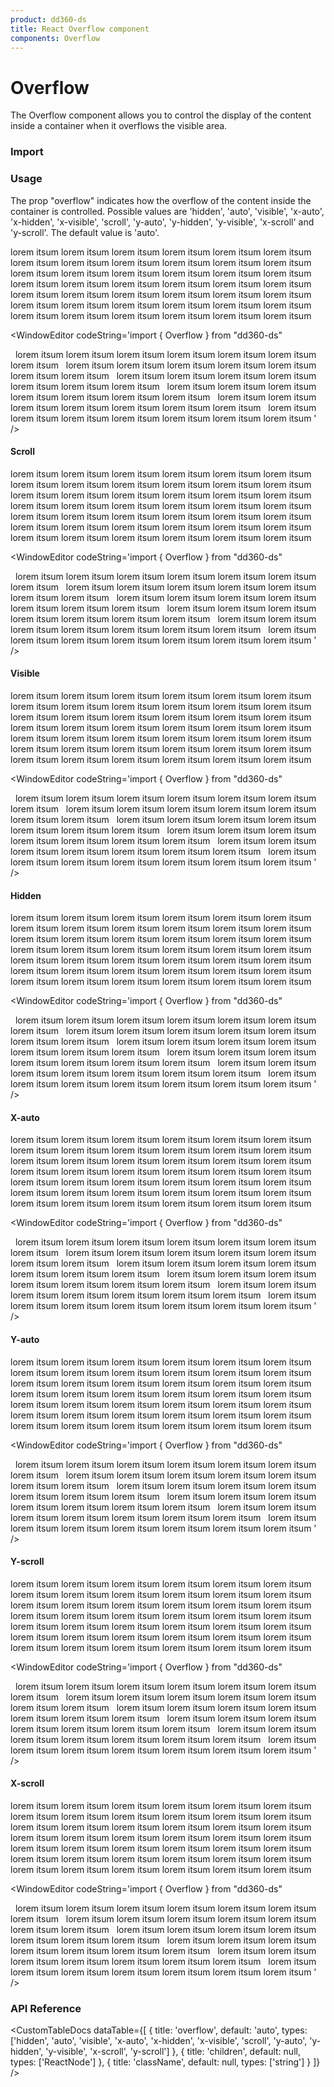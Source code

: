 ```yaml
---
product: dd360-ds
title: React Overflow component
components: Overflow
---
```


# <span name="floating-nav">Overflow</span>

The Overflow component allows you to control the display of the content inside a container when it overflows the visible area.

### <span name="floating-nav">Import</span>

<WindowEditor codeString="import { Overflow } from 'dd360-ds'" />
<WindowEditor codeString="import Overflow from 'dd360-ds/Layout/Overflow'" />

### <span name="floating-nav">Usage</span>

The prop "overflow" indicates how the overflow of the content inside the container is controlled. Possible values are 'hidden', 'auto', 'visible', 'x-auto',
'x-hidden', 'x-visible', 'scroll', 'y-auto', 'y-hidden', 'y-visible', 'x-scroll' and 'y-scroll'. The default value is 'auto'.

<ContainerComponentDoc>
    <Overflow className="h-20">
        lorem itsum lorem itsum lorem itsum lorem itsum lorem itsum lorem itsum lorem itsum lorem itsum lorem itsum lorem itsum lorem itsum lorem itsum lorem
        itsum lorem itsum lorem itsum lorem itsum lorem itsum lorem itsum lorem itsum lorem itsum lorem itsum lorem itsum lorem itsum lorem itsum lorem itsum
        lorem itsum lorem itsum lorem itsum lorem itsum lorem itsum lorem itsum lorem itsum lorem itsum lorem itsum lorem itsum lorem itsum lorem itsum lorem
        itsum lorem itsum lorem itsum lorem itsum lorem itsum
    </Overflow>
</ContainerComponentDoc>

<WindowEditor codeString='import { Overflow } from "dd360-ds"

<Overflow className="h-20">
    &nbsp;&nbsp;lorem itsum lorem itsum lorem itsum lorem itsum lorem itsum lorem itsum lorem itsum &nbsp;&nbsp;lorem itsum lorem itsum lorem itsum lorem itsum
    lorem itsum lorem itsum lorem itsum &nbsp;&nbsp;lorem itsum lorem itsum lorem itsum lorem itsum lorem itsum lorem itsum lorem itsum &nbsp;&nbsp;lorem itsum
    lorem itsum lorem itsum lorem itsum lorem itsum lorem itsum lorem itsum &nbsp;&nbsp;lorem itsum lorem itsum lorem itsum lorem itsum lorem itsum lorem itsum
    lorem itsum &nbsp;&nbsp;lorem itsum lorem itsum lorem itsum lorem itsum lorem itsum lorem itsum lorem itsum
</Overflow>
' />

#### <span name="floating-nav">Scroll</span>

<ContainerComponentDoc>
    <Overflow className="h-20" overflow="scroll">
        lorem itsum lorem itsum lorem itsum lorem itsum lorem itsum lorem itsum lorem itsum lorem itsum lorem itsum lorem itsum lorem itsum lorem itsum lorem
        itsum lorem itsum lorem itsum lorem itsum lorem itsum lorem itsum lorem itsum lorem itsum lorem itsum lorem itsum lorem itsum lorem itsum lorem itsum
        lorem itsum lorem itsum lorem itsum lorem itsum lorem itsum lorem itsum lorem itsum lorem itsum lorem itsum lorem itsum lorem itsum lorem itsum lorem
        itsum lorem itsum lorem itsum lorem itsum lorem itsum
    </Overflow>
</ContainerComponentDoc>

<WindowEditor codeString='import { Overflow } from "dd360-ds"

<Overflow className="h-20" overflow="scroll">
    &nbsp;&nbsp;lorem itsum lorem itsum lorem itsum lorem itsum lorem itsum lorem itsum lorem itsum &nbsp;&nbsp;lorem itsum lorem itsum lorem itsum lorem itsum
    lorem itsum lorem itsum lorem itsum &nbsp;&nbsp;lorem itsum lorem itsum lorem itsum lorem itsum lorem itsum lorem itsum lorem itsum &nbsp;&nbsp;lorem itsum
    lorem itsum lorem itsum lorem itsum lorem itsum lorem itsum lorem itsum &nbsp;&nbsp;lorem itsum lorem itsum lorem itsum lorem itsum lorem itsum lorem itsum
    lorem itsum &nbsp;&nbsp;lorem itsum lorem itsum lorem itsum lorem itsum lorem itsum lorem itsum lorem itsum
</Overflow>
' />

#### <span name="floating-nav">Visible</span>

<ContainerComponentDoc>
    <Overflow className="h-20" overflow="visible">
        lorem itsum lorem itsum lorem itsum lorem itsum lorem itsum lorem itsum lorem itsum lorem itsum lorem itsum lorem itsum lorem itsum lorem itsum lorem
        itsum lorem itsum lorem itsum lorem itsum lorem itsum lorem itsum lorem itsum lorem itsum lorem itsum lorem itsum lorem itsum lorem itsum lorem itsum
        lorem itsum lorem itsum lorem itsum lorem itsum lorem itsum lorem itsum lorem itsum lorem itsum lorem itsum lorem itsum lorem itsum lorem itsum lorem
        itsum lorem itsum lorem itsum lorem itsum lorem itsum
    </Overflow>
</ContainerComponentDoc>

<WindowEditor codeString='import { Overflow } from "dd360-ds"

<Overflow className="h-20" overflow="visible">
    &nbsp;&nbsp;lorem itsum lorem itsum lorem itsum lorem itsum lorem itsum lorem itsum lorem itsum &nbsp;&nbsp;lorem itsum lorem itsum lorem itsum lorem itsum
    lorem itsum lorem itsum lorem itsum &nbsp;&nbsp;lorem itsum lorem itsum lorem itsum lorem itsum lorem itsum lorem itsum lorem itsum &nbsp;&nbsp;lorem itsum
    lorem itsum lorem itsum lorem itsum lorem itsum lorem itsum lorem itsum &nbsp;&nbsp;lorem itsum lorem itsum lorem itsum lorem itsum lorem itsum lorem itsum
    lorem itsum &nbsp;&nbsp;lorem itsum lorem itsum lorem itsum lorem itsum lorem itsum lorem itsum lorem itsum
</Overflow>
' />

#### <span name="floating-nav">Hidden</span>

<ContainerComponentDoc>
    <Overflow className="h-20" overflow="hidden">
        lorem itsum lorem itsum lorem itsum lorem itsum lorem itsum lorem itsum lorem itsum lorem itsum lorem itsum lorem itsum lorem itsum lorem itsum lorem
        itsum lorem itsum lorem itsum lorem itsum lorem itsum lorem itsum lorem itsum lorem itsum lorem itsum lorem itsum lorem itsum lorem itsum lorem itsum
        lorem itsum lorem itsum lorem itsum lorem itsum lorem itsum lorem itsum lorem itsum lorem itsum lorem itsum lorem itsum lorem itsum lorem itsum lorem
        itsum lorem itsum lorem itsum lorem itsum lorem itsum
    </Overflow>
</ContainerComponentDoc>

<WindowEditor codeString='import { Overflow } from "dd360-ds"

<Overflow className="h-20" overflow="hidden">
    &nbsp;&nbsp;lorem itsum lorem itsum lorem itsum lorem itsum lorem itsum lorem itsum lorem itsum &nbsp;&nbsp;lorem itsum lorem itsum lorem itsum lorem itsum
    lorem itsum lorem itsum lorem itsum &nbsp;&nbsp;lorem itsum lorem itsum lorem itsum lorem itsum lorem itsum lorem itsum lorem itsum &nbsp;&nbsp;lorem itsum
    lorem itsum lorem itsum lorem itsum lorem itsum lorem itsum lorem itsum &nbsp;&nbsp;lorem itsum lorem itsum lorem itsum lorem itsum lorem itsum lorem itsum
    lorem itsum &nbsp;&nbsp;lorem itsum lorem itsum lorem itsum lorem itsum lorem itsum lorem itsum lorem itsum
</Overflow>
' />

#### <span name="floating-nav">X-auto</span>

<ContainerComponentDoc>
    <Overflow className="h-20" overflow="x-auto">
        lorem itsum lorem itsum lorem itsum lorem itsum lorem itsum lorem itsum lorem itsum lorem itsum lorem itsum lorem itsum lorem itsum lorem itsum lorem
        itsum lorem itsum lorem itsum lorem itsum lorem itsum lorem itsum lorem itsum lorem itsum lorem itsum lorem itsum lorem itsum lorem itsum lorem itsum
        lorem itsum lorem itsum lorem itsum lorem itsum lorem itsum lorem itsum lorem itsum lorem itsum lorem itsum lorem itsum lorem itsum lorem itsum lorem
        itsum lorem itsum lorem itsum lorem itsum lorem itsum
    </Overflow>
</ContainerComponentDoc>

<WindowEditor codeString='import { Overflow } from "dd360-ds"

<Overflow className="h-20" overflow="x-auto">
    &nbsp;&nbsp;lorem itsum lorem itsum lorem itsum lorem itsum lorem itsum lorem itsum lorem itsum &nbsp;&nbsp;lorem itsum lorem itsum lorem itsum lorem itsum
    lorem itsum lorem itsum lorem itsum &nbsp;&nbsp;lorem itsum lorem itsum lorem itsum lorem itsum lorem itsum lorem itsum lorem itsum &nbsp;&nbsp;lorem itsum
    lorem itsum lorem itsum lorem itsum lorem itsum lorem itsum lorem itsum &nbsp;&nbsp;lorem itsum lorem itsum lorem itsum lorem itsum lorem itsum lorem itsum
    lorem itsum &nbsp;&nbsp;lorem itsum lorem itsum lorem itsum lorem itsum lorem itsum lorem itsum lorem itsum
</Overflow>
' />

#### <span name="floating-nav">Y-auto</span>

<ContainerComponentDoc>
    <Overflow className="h-20" overflow="y-auto">
        lorem itsum lorem itsum lorem itsum lorem itsum lorem itsum lorem itsum lorem itsum lorem itsum lorem itsum lorem itsum lorem itsum lorem itsum lorem
        itsum lorem itsum lorem itsum lorem itsum lorem itsum lorem itsum lorem itsum lorem itsum lorem itsum lorem itsum lorem itsum lorem itsum lorem itsum
        lorem itsum lorem itsum lorem itsum lorem itsum lorem itsum lorem itsum lorem itsum lorem itsum lorem itsum lorem itsum lorem itsum lorem itsum lorem
        itsum lorem itsum lorem itsum lorem itsum lorem itsum
    </Overflow>
</ContainerComponentDoc>

<WindowEditor codeString='import { Overflow } from "dd360-ds"

<Overflow className="h-20" overflow="y-auto">
    &nbsp;&nbsp;lorem itsum lorem itsum lorem itsum lorem itsum lorem itsum lorem itsum lorem itsum &nbsp;&nbsp;lorem itsum lorem itsum lorem itsum lorem itsum
    lorem itsum lorem itsum lorem itsum &nbsp;&nbsp;lorem itsum lorem itsum lorem itsum lorem itsum lorem itsum lorem itsum lorem itsum &nbsp;&nbsp;lorem itsum
    lorem itsum lorem itsum lorem itsum lorem itsum lorem itsum lorem itsum &nbsp;&nbsp;lorem itsum lorem itsum lorem itsum lorem itsum lorem itsum lorem itsum
    lorem itsum &nbsp;&nbsp;lorem itsum lorem itsum lorem itsum lorem itsum lorem itsum lorem itsum lorem itsum
</Overflow>
' />

#### <span name="floating-nav">Y-scroll</span>

<ContainerComponentDoc>
    <Overflow className="h-20" overflow="y-scroll">
        lorem itsum lorem itsum lorem itsum lorem itsum lorem itsum lorem itsum lorem itsum lorem itsum lorem itsum lorem itsum lorem itsum lorem itsum lorem
        itsum lorem itsum lorem itsum lorem itsum lorem itsum lorem itsum lorem itsum lorem itsum lorem itsum lorem itsum lorem itsum lorem itsum lorem itsum
        lorem itsum lorem itsum lorem itsum lorem itsum lorem itsum lorem itsum lorem itsum lorem itsum lorem itsum lorem itsum lorem itsum lorem itsum lorem
        itsum lorem itsum lorem itsum lorem itsum lorem itsum
    </Overflow>
</ContainerComponentDoc>

<WindowEditor codeString='import { Overflow } from "dd360-ds"

<Overflow className="h-20" overflow="y-scroll">
    &nbsp;&nbsp;lorem itsum lorem itsum lorem itsum lorem itsum lorem itsum lorem itsum lorem itsum &nbsp;&nbsp;lorem itsum lorem itsum lorem itsum lorem itsum
    lorem itsum lorem itsum lorem itsum &nbsp;&nbsp;lorem itsum lorem itsum lorem itsum lorem itsum lorem itsum lorem itsum lorem itsum &nbsp;&nbsp;lorem itsum
    lorem itsum lorem itsum lorem itsum lorem itsum lorem itsum lorem itsum &nbsp;&nbsp;lorem itsum lorem itsum lorem itsum lorem itsum lorem itsum lorem itsum
    lorem itsum &nbsp;&nbsp;lorem itsum lorem itsum lorem itsum lorem itsum lorem itsum lorem itsum lorem itsum
</Overflow>
' />

#### <span name="floating-nav">X-scroll</span>

<ContainerComponentDoc>
    <Overflow className="h-20" overflow="x-scroll">
        lorem itsum lorem itsum lorem itsum lorem itsum lorem itsum lorem itsum lorem itsum lorem itsum lorem itsum lorem itsum lorem itsum lorem itsum lorem
        itsum lorem itsum lorem itsum lorem itsum lorem itsum lorem itsum lorem itsum lorem itsum lorem itsum lorem itsum lorem itsum lorem itsum lorem itsum
        lorem itsum lorem itsum lorem itsum lorem itsum lorem itsum lorem itsum lorem itsum lorem itsum lorem itsum lorem itsum lorem itsum lorem itsum lorem
        itsum lorem itsum lorem itsum lorem itsum lorem itsum
    </Overflow>
</ContainerComponentDoc>

<WindowEditor codeString='import { Overflow } from "dd360-ds"

<Overflow className="h-20" overflow="x-scroll">
    &nbsp;&nbsp;lorem itsum lorem itsum lorem itsum lorem itsum lorem itsum lorem itsum lorem itsum &nbsp;&nbsp;lorem itsum lorem itsum lorem itsum lorem itsum
    lorem itsum lorem itsum lorem itsum &nbsp;&nbsp;lorem itsum lorem itsum lorem itsum lorem itsum lorem itsum lorem itsum lorem itsum &nbsp;&nbsp;lorem itsum
    lorem itsum lorem itsum lorem itsum lorem itsum lorem itsum lorem itsum &nbsp;&nbsp;lorem itsum lorem itsum lorem itsum lorem itsum lorem itsum lorem itsum
    lorem itsum &nbsp;&nbsp;lorem itsum lorem itsum lorem itsum lorem itsum lorem itsum lorem itsum lorem itsum
</Overflow>
' />

### <span name="floating-nav">API Reference</span>

<CustomTableDocs
    dataTable={[
        {
            title: 'overflow',
            default: 'auto',
            types: ['hidden', 'auto', 'visible', 'x-auto', 'x-hidden', 'x-visible', 'scroll', 'y-auto', 'y-hidden', 'y-visible', 'x-scroll', 'y-scroll']
        },
        { title: 'children', default: null, types: ['ReactNode'] },
        { title: 'className', default: null, types: ['string'] }
    ]}
/>
